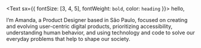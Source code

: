 <Text sx={{ fontSize: [3, 4, 5], fontWeight: `bold`, color: `heading` }}>
hello,
</Text>

I’m Amanda, a Product Designer based in São Paulo, focused on creating and evolving user-centric digital products, prioritizing accessibility, understanding human behavior, and using technology and code to solve our everyday problems that help to shape our society.
